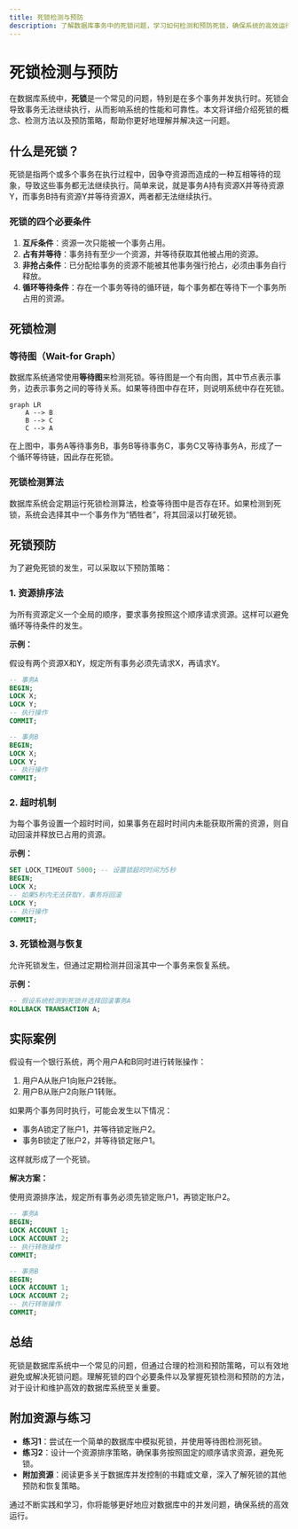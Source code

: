 ```yaml
---
title: 死锁检测与预防
description: 了解数据库事务中的死锁问题，学习如何检测和预防死锁，确保系统的高效运行。
---
```


# 死锁检测与预防

在数据库系统中，**死锁**是一个常见的问题，特别是在多个事务并发执行时。死锁会导致事务无法继续执行，从而影响系统的性能和可靠性。本文将详细介绍死锁的概念、检测方法以及预防策略，帮助你更好地理解并解决这一问题。

## 什么是死锁？

死锁是指两个或多个事务在执行过程中，因争夺资源而造成的一种互相等待的现象，导致这些事务都无法继续执行。简单来说，就是事务A持有资源X并等待资源Y，而事务B持有资源Y并等待资源X，两者都无法继续执行。

### 死锁的四个必要条件

1. **互斥条件**：资源一次只能被一个事务占用。
2. **占有并等待**：事务持有至少一个资源，并等待获取其他被占用的资源。
3. **非抢占条件**：已分配给事务的资源不能被其他事务强行抢占，必须由事务自行释放。
4. **循环等待条件**：存在一个事务等待的循环链，每个事务都在等待下一个事务所占用的资源。

## 死锁检测

### 等待图（Wait-for Graph）

数据库系统通常使用**等待图**来检测死锁。等待图是一个有向图，其中节点表示事务，边表示事务之间的等待关系。如果等待图中存在环，则说明系统中存在死锁。

```mermaid
graph LR
    A --> B
    B --> C
    C --> A
```

在上图中，事务A等待事务B，事务B等待事务C，事务C又等待事务A，形成了一个循环等待链，因此存在死锁。

### 死锁检测算法

数据库系统会定期运行死锁检测算法，检查等待图中是否存在环。如果检测到死锁，系统会选择其中一个事务作为“牺牲者”，将其回滚以打破死锁。

## 死锁预防

为了避免死锁的发生，可以采取以下预防策略：

### 1. 资源排序法

为所有资源定义一个全局的顺序，要求事务按照这个顺序请求资源。这样可以避免循环等待条件的发生。

**示例：**

假设有两个资源X和Y，规定所有事务必须先请求X，再请求Y。

```sql
-- 事务A
BEGIN;
LOCK X;
LOCK Y;
-- 执行操作
COMMIT;

-- 事务B
BEGIN;
LOCK X;
LOCK Y;
-- 执行操作
COMMIT;
```

### 2. 超时机制

为每个事务设置一个超时时间，如果事务在超时时间内未能获取所需的资源，则自动回滚并释放已占用的资源。

**示例：**

```sql
SET LOCK_TIMEOUT 5000; -- 设置锁超时时间为5秒
BEGIN;
LOCK X;
-- 如果5秒内无法获取Y，事务将回滚
LOCK Y;
-- 执行操作
COMMIT;
```

### 3. 死锁检测与恢复

允许死锁发生，但通过定期检测并回滚其中一个事务来恢复系统。

**示例：**

```sql
-- 假设系统检测到死锁并选择回滚事务A
ROLLBACK TRANSACTION A;
```

## 实际案例

假设有一个银行系统，两个用户A和B同时进行转账操作：

1. 用户A从账户1向账户2转账。
2. 用户B从账户2向账户1转账。

如果两个事务同时执行，可能会发生以下情况：

- 事务A锁定了账户1，并等待锁定账户2。
- 事务B锁定了账户2，并等待锁定账户1。

这样就形成了一个死锁。

**解决方案：**

使用资源排序法，规定所有事务必须先锁定账户1，再锁定账户2。

```sql
-- 事务A
BEGIN;
LOCK ACCOUNT 1;
LOCK ACCOUNT 2;
-- 执行转账操作
COMMIT;

-- 事务B
BEGIN;
LOCK ACCOUNT 1;
LOCK ACCOUNT 2;
-- 执行转账操作
COMMIT;
```

## 总结

死锁是数据库系统中一个常见的问题，但通过合理的检测和预防策略，可以有效地避免或解决死锁问题。理解死锁的四个必要条件以及掌握死锁检测和预防的方法，对于设计和维护高效的数据库系统至关重要。

## 附加资源与练习

- **练习1**：尝试在一个简单的数据库中模拟死锁，并使用等待图检测死锁。
- **练习2**：设计一个资源排序策略，确保事务按照固定的顺序请求资源，避免死锁。
- **附加资源**：阅读更多关于数据库并发控制的书籍或文章，深入了解死锁的其他预防和恢复策略。

通过不断实践和学习，你将能够更好地应对数据库中的并发问题，确保系统的高效运行。